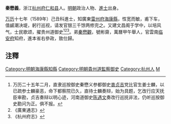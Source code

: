'''秦懋義'''，浙江[[杭州府|杭州府]][[仁和县|仁和县]]人。[[明朝|明朝]]政治人物、[[進士|進士]]出身。

[[万历|万历]]十七年（1589年）己丑科進士，知廣東[[雷州府|雷州府]][[海康縣|海康縣]]，性宽而敏，甫下车，值鹾潮决堤，躬行巡视，请发官银三千馀两修完之。又建文昌阁于学中，以培风气，士民歌颂，擢贵州道御史<ref>万历二十五年二月，直隶巡按御史秦懋义参都御史[[衷贞吉|衷贞吉]]党比官生姜士麟，以已疏参士麟豪恶，命下都察院已久，直待士麟奏辩，始为具题，乞改行应天抚臣审勘，贞吉奏辩以明心迹，河南道御史[[陈遇文|陈遇文]]奏改行巡抚非法，仍听巡按御史勘问为正。俱不报。</ref><ref>《廣東通志》</ref><ref>《杭州府志》</ref>。弟[[秦懋觀|秦懋觀]]，號彬齋，萬曆甲午舉人，官雲南[[临安府|临安府]]知府，進本省右參政，致仕歸。

== 注釋 ==
{{reflist}}

{{明朝人物小作品}}
{{萬曆十七年己丑科殿試金榜}}
{{DEFAULTSORT:Qin秦}}
[[Category:明朝海康縣知縣|Category:明朝海康縣知縣]]
[[Category:明朝貴州道監察御史|Category:明朝貴州道監察御史]]
[[Category:杭州人|Category:杭州人]]
[[Category:秦姓|M]]